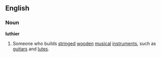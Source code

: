==English==
===Noun===
'''luthier'''
{{wikipedia}}
#Someone who builds [[stringed]] [[wooden]] [[musical]] [[instruments]], such as [[guitars]] and [[lutes]].